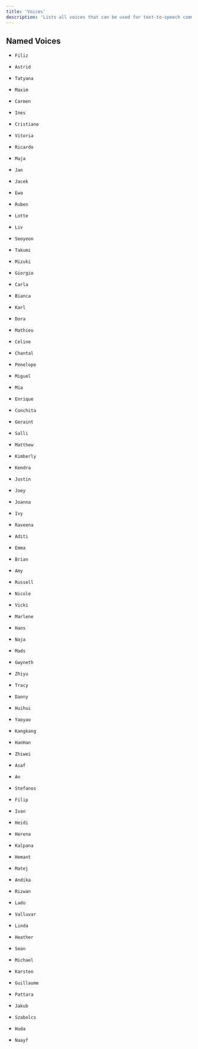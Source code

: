 ```yaml
---
title: 'Voices'
description: 'Lists all voices that can be used for text-to-speech commands.'
---
```


## Named Voices
- `Filiz`

- `Astrid `

- `Tatyana `

- `Maxim `

- `Carmen `

- `Ines `

- `Cristiano` 

- `Vitoria `

- `Ricardo`

- `Maja`

- `Jan`

- `Jacek`

- `Ewa`

- `Ruben`

- `Lotte`

- `Liv`

- `Seoyeon`

- `Takumi `

- `Mizuki `

- `Giorgio `

- `Carla `

- `Bianca `

- `Karl `

- `Dora `

- `Mathieu` 

- `Celine` 

- `Chantal` 

- `Penelope `

- `Miguel `

- `Mia` 

- `Enrique `

- `Conchita` 

- `Geraint `

- `Salli `

- `Matthew `

- `Kimberly `

- `Kendra` 

- `Justin `

- `Joey `

- `Joanna `

- `Ivy `

- `Raveena` 

- `Aditi `

- `Emma `

- `Brian` 

- `Amy` 

- `Russell `

- `Nicole `

- `Vicki `

- `Marlene `

- `Hans `

- `Naja `

- `Mads `

- `Gwyneth `

- `Zhiyu `

- `Tracy `

- `Danny` 

- `Huihui` 

- `Yaoyao` 

- `Kangkang `

- `HanHan `

- `Zhiwei `

- `Asaf `

- `An `

- `Stefanos `

- `Filip `

- `Ivan `

- `Heidi` 

- `Herena `

- `Kalpana `

- `Hemant` 

- `Matej `

- `Andika `

- `Rizwan `

- `Lado `

- `Valluvar `

- `Linda `

- `Heather` 

- `Sean `

- `Michael` 

- `Karsten `

- `Guillaume `

- `Pattara`

- `Jakub `

- `Szabolcs` 

- `Hoda `

- `Naayf` 